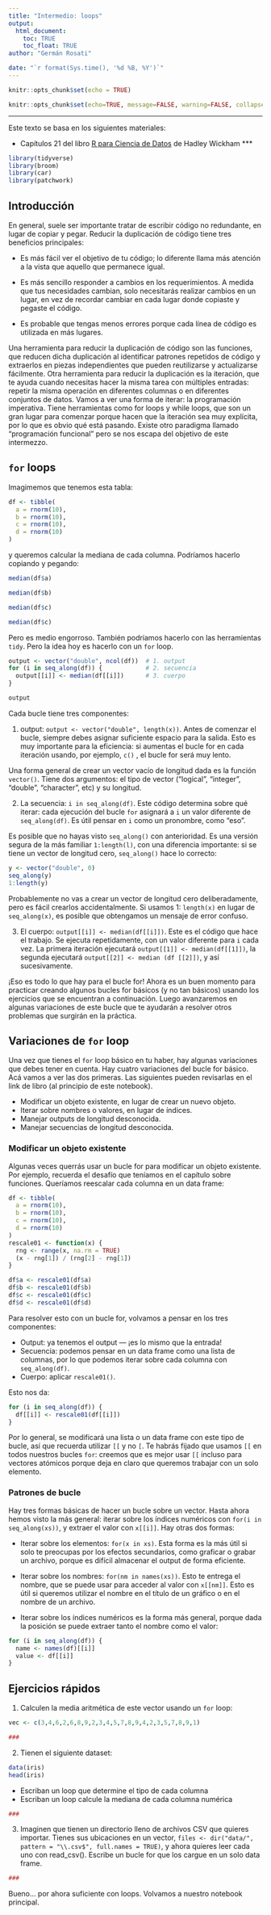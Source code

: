 ```yaml
---
title: "Intermedio: loops"
output: 
  html_document:
    toc: TRUE
    toc_float: TRUE
author: "Germán Rosati"

date: "`r format(Sys.time(), '%d %B, %Y')`"
---
```


```r
knitr::opts_chunk$set(echo = TRUE)
```

```r
knitr::opts_chunk$set(echo=TRUE, message=FALSE, warning=FALSE, collapse=TRUE, highlight=TRUE, paged.print=FALSE, prompt=TRUE, strip.white=FALSE, tidy = TRUE)
```

***
Este texto se basa en los siguientes materiales:

- Capítulos 21 del libro [R para Ciencia de Datos](https://es.r4ds.hadley.nz/) de Hadley Wickham 
***

```r
library(tidyverse)
library(broom)
library(car)
library(patchwork)

```
## Introducción 
En general, suele ser importante tratar de escribir código no redundante, en lugar de copiar y pegar. Reducir la duplicación de código tiene tres beneficios principales:

- Es más fácil ver el objetivo de tu código; lo diferente llama más atención a la vista que aquello que permanece igual.
- Es más sencillo responder a cambios en los requerimientos. A medida que tus necesidades cambian, solo necesitarás realizar cambios en un lugar, en vez de recordar cambiar en cada lugar donde copiaste y pegaste el código.

- Es probable que tengas menos errores porque cada línea de código es utilizada en más lugares.

Una herramienta para reducir la duplicación de código son las funciones, que reducen dicha duplicación al identificar patrones repetidos de código y extraerlos en piezas independientes que pueden reutilizarse y actualizarse fácilmente. Otra herramienta para reducir la duplicación es la iteración, que te ayuda cuando necesitas hacer la misma tarea con múltiples entradas: repetir la misma operación en diferentes columnas o en diferentes conjuntos de datos. Vamos a ver una forma de iterar: la programación imperativa. Tiene herramientas como for loops y while loops, que son un gran lugar para comenzar porque hacen que la iteración sea muy explícita, por lo que es obvio qué está pasando. Existe otro paradigma llamado "programación funcional" pero se nos escapa del objetivo de este intermezzo.

## `for` loops

Imagimemos que tenemos esta tabla:

```r
df <- tibble(
  a = rnorm(10),
  b = rnorm(10),
  c = rnorm(10),
  d = rnorm(10)
)
```

y queremos calcular la mediana de cada columna. Podríamos hacerlo copiando y pegando:

```r
median(df$a)
```

```r
median(df$b)
```

```r
median(df$c)
```

```r
median(df$c)
```


Pero es medio engorroso. También podríamos hacerlo con las herramientas `tidy`. Pero la idea hoy es hacerlo con un `for` loop.

```r
output <- vector("double", ncol(df))  # 1. output
for (i in seq_along(df)) {            # 2. secuencia
  output[[i]] <- median(df[[i]])      # 3. cuerpo
}

output
```

Cada bucle tiene tres componentes:

1. output: `output <- vector("double", length(x))`. Antes de comenzar el bucle, siempre debes asignar suficiente espacio para la salida. Esto es muy importante para la eficiencia: si aumentas el bucle for en cada iteración usando, por ejemplo, `c()` , el bucle for será muy lento.

Una forma general de crear un vector vacío de longitud dada es la función `vector()`. Tiene dos argumentos: el tipo de vector (“logical”, “integer”, “double”, “character”, etc) y su longitud.

2. La secuencia: `i in seq_along(df)`. Este código determina sobre qué iterar: cada ejecución del bucle `for` asignará a `i` un valor diferente de `seq_along(df)`. Es útil pensar en `i` como un pronombre, como “eso”.

Es posible que no hayas visto `seq_along()` con anterioridad. Es una versión segura de la más familiar `1:length(l)`, con una diferencia importante: si se tiene un vector de longitud cero, `seq_along()` hace lo correcto:

```r
y <- vector("double", 0)
seq_along(y)
1:length(y)
```
Probablemente no vas a crear un vector de longitud cero deliberadamente, pero es fácil crearlos accidentalmente. Si usamos 1: `length(x)` en lugar de `seq_along(x)`, es posible que obtengamos un mensaje de error confuso.

3. El cuerpo: `output[[i]] <- median(df[[i]])`. Este es el código que hace el trabajo. Se ejecuta repetidamente, con un valor diferente para `i` cada vez. La primera iteración ejecutará `output[[1]] <- median(df[[1]])`, la segunda ejecutará `output[[2]] <- median (df [[2]])`, y así sucesivamente.

¡Eso es todo lo que hay para el bucle for! Ahora es un buen momento para practicar creando algunos bucles for básicos (y no tan básicos) usando los ejercicios que se encuentran a continuación. Luego avanzaremos en algunas variaciones de este bucle que te ayudarán a resolver otros problemas que surgirán en la práctica.

## Variaciones de `for` loop
Una vez que tienes el `for` loop básico en tu haber, hay algunas variaciones que debes tener en cuenta. Hay cuatro variaciones del bucle for básico. Acá vamos a ver las dos primeras. Las siguientes pueden revisarlas en el link de libro (al principio de este notebook).

- Modificar un objeto existente, en lugar de crear un nuevo objeto.
- Iterar sobre nombres o valores, en lugar de índices.
- Manejar outputs de longitud desconocida.
- Manejar secuencias de longitud desconocida.

### Modificar un objeto existente
Algunas veces querrás usar un bucle for para modificar un objeto existente. Por ejemplo, recuerda el desafío que teníamos en el capítulo sobre funciones. Queríamos reescalar cada columna en un data frame:

```r
df <- tibble(
  a = rnorm(10),
  b = rnorm(10),
  c = rnorm(10),
  d = rnorm(10)
)
rescale01 <- function(x) {
  rng <- range(x, na.rm = TRUE)
  (x - rng[1]) / (rng[2] - rng[1])
}

df$a <- rescale01(df$a)
df$b <- rescale01(df$b)
df$c <- rescale01(df$c)
df$d <- rescale01(df$d)
```

Para resolver esto con un bucle for, volvamos a pensar en los tres componentes:

- Output: ya tenemos el output — ¡es lo mismo que la entrada!
- Secuencia: podemos pensar en un data frame como una lista de columnas, por lo que podemos iterar sobre cada columna con `seq_along(df)`.
- Cuerpo: aplicar `rescale01()`.

Esto nos da:

```r
for (i in seq_along(df)) {
  df[[i]] <- rescale01(df[[i]])
}
```

Por lo general, se modificará una lista o un data frame con este tipo de bucle, así que recuerda utilizar `[[` y no `[`. Te habrás fijado que usamos `[[` en todos nuestros bucles `for`: creemos que es mejor usar `[[` incluso para vectores atómicos porque deja en claro que queremos trabajar con un solo elemento.

### Patrones de bucle
Hay tres formas básicas de hacer un bucle sobre un vector. Hasta ahora hemos visto la más general: iterar sobre los índices numéricos con `for(i in seq_along(xs))`, y extraer el valor con `x[[i]]`. Hay otras dos formas:

- Iterar sobre los elementos: `for(x in xs)`. Esta forma es la más útil si solo te preocupas por los efectos secundarios, como graficar o grabar un archivo, porque es difícil almacenar el output de forma eficiente.

- Iterar sobre los nombres: `for(nm in names(xs))`. Esto te entrega el nombre, que se puede usar para acceder al valor con `x[[nm]]`. Esto es útil si queremos utilizar el nombre en el título de un gráfico o en el nombre de un archivo. 

- Iterar sobre los índices numéricos es la forma más general, porque dada la posición se puede extraer tanto el nombre como el valor:

```r
for (i in seq_along(df)) {
  name <- names(df)[[i]]
  value <- df[[i]]
}
```


## Ejercicios rápidos
1. Calculen la media aritmética de este vector usando un `for` loop:
```r
vec <- c(3,4,6,2,6,8,9,2,3,4,5,7,8,9,4,2,3,5,7,8,9,1)

###
```

2. Tienen el siguiente dataset:

```r
data(iris)
head(iris)
```

- Escriban un loop que determine el tipo de cada columna
- Escriban un loop calcule la mediana de cada columna numérica

```r
###
```


3. Imaginen que tienen un directorio lleno de archivos CSV que quieres importar. Tienes sus ubicaciones en un vector, `files <- dir("data/", pattern = "\\.csv$", full.names = TRUE)`, y ahora quieres leer cada uno con read_csv(). Escribe un bucle for que los cargue en un solo data frame.
```r
###
```



Bueno... por ahora suficiente con loops. Volvamos a nuestro notebook principal.
